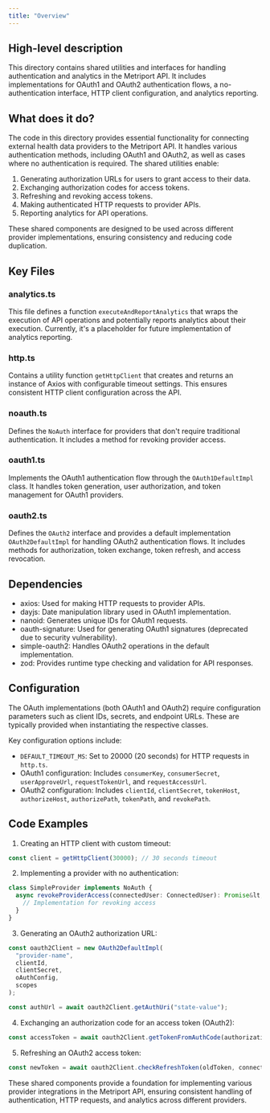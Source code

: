 ```yaml
---
title: "Overview"
---
```


## High-level description
This directory contains shared utilities and interfaces for handling authentication and analytics in the Metriport API. It includes implementations for OAuth1 and OAuth2 authentication flows, a no-authentication interface, HTTP client configuration, and analytics reporting.

## What does it do?
The code in this directory provides essential functionality for connecting external health data providers to the Metriport API. It handles various authentication methods, including OAuth1 and OAuth2, as well as cases where no authentication is required. The shared utilities enable:

1. Generating authorization URLs for users to grant access to their data.
2. Exchanging authorization codes for access tokens.
3. Refreshing and revoking access tokens.
4. Making authenticated HTTP requests to provider APIs.
5. Reporting analytics for API operations.

These shared components are designed to be used across different provider implementations, ensuring consistency and reducing code duplication.

## Key Files

### analytics.ts
This file defines a function `executeAndReportAnalytics` that wraps the execution of API operations and potentially reports analytics about their execution. Currently, it's a placeholder for future implementation of analytics reporting.

### http.ts
Contains a utility function `getHttpClient` that creates and returns an instance of Axios with configurable timeout settings. This ensures consistent HTTP client configuration across the API.

### noauth.ts
Defines the `NoAuth` interface for providers that don't require traditional authentication. It includes a method for revoking provider access.

### oauth1.ts
Implements the OAuth1 authentication flow through the `OAuth1DefaultImpl` class. It handles token generation, user authorization, and token management for OAuth1 providers.

### oauth2.ts
Defines the `OAuth2` interface and provides a default implementation `OAuth2DefaultImpl` for handling OAuth2 authentication flows. It includes methods for authorization, token exchange, token refresh, and access revocation.

## Dependencies
- axios: Used for making HTTP requests to provider APIs.
- dayjs: Date manipulation library used in OAuth1 implementation.
- nanoid: Generates unique IDs for OAuth1 requests.
- oauth-signature: Used for generating OAuth1 signatures (deprecated due to security vulnerability).
- simple-oauth2: Handles OAuth2 operations in the default implementation.
- zod: Provides runtime type checking and validation for API responses.

## Configuration
The OAuth implementations (both OAuth1 and OAuth2) require configuration parameters such as client IDs, secrets, and endpoint URLs. These are typically provided when instantiating the respective classes.

Key configuration options include:
- `DEFAULT_TIMEOUT_MS`: Set to 20000 (20 seconds) for HTTP requests in `http.ts`.
- OAuth1 configuration: Includes `consumerKey`, `consumerSecret`, `userApproveUrl`, `requestTokenUrl`, and `requestAccessUrl`.
- OAuth2 configuration: Includes `clientId`, `clientSecret`, `tokenHost`, `authorizeHost`, `authorizePath`, `tokenPath`, and `revokePath`.

## Code Examples

1. Creating an HTTP client with custom timeout:

```typescript
const client = getHttpClient(30000); // 30 seconds timeout
```

2. Implementing a provider with no authentication:

```typescript
class SimpleProvider implements NoAuth {
  async revokeProviderAccess(connectedUser: ConnectedUser): Promise&lt;void&gt; {
    // Implementation for revoking access
  }
}
```

3. Generating an OAuth2 authorization URL:

```typescript
const oauth2Client = new OAuth2DefaultImpl(
  "provider-name",
  clientId,
  clientSecret,
  oAuthConfig,
  scopes
);

const authUrl = await oauth2Client.getAuthUri("state-value");
```

4. Exchanging an authorization code for an access token (OAuth2):

```typescript
const accessToken = await oauth2Client.getTokenFromAuthCode(authorizationCode);
```

5. Refreshing an OAuth2 access token:

```typescript
const newToken = await oauth2Client.checkRefreshToken(oldToken, connectedUser);
```

These shared components provide a foundation for implementing various provider integrations in the Metriport API, ensuring consistent handling of authentication, HTTP requests, and analytics across different providers.